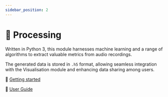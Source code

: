 ```yaml
---
sidebar_position: 2
---
```



# 🧮 Processing

Written in <PythonIcon /> Python 3, this module harnesses machine learning and
a range of algorithms to extract valuable metrics from audio recordings.

The generated data is stored in <StorageIcon /> `.h5` format, allowing seamless
integration with the Visualisation module and enhancing data sharing among
users.

🏃 [Getting started](./getting-started/index.mdx)

📖 [User Guide](./user-guide)
